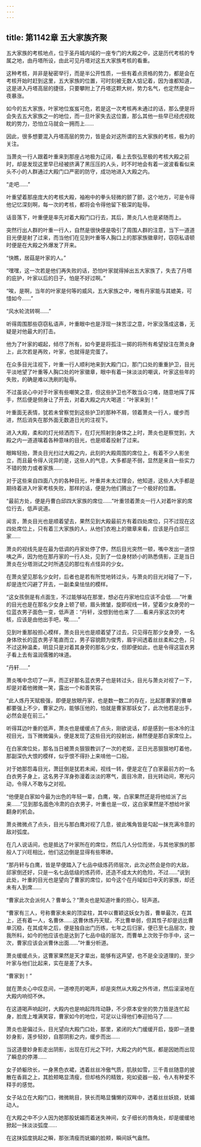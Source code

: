```yaml
---
---
---
```

title: 第1142章 五大家族齐聚
---



五大家族的考核地点，位于圣丹城内域的一座专门的大殿之中，这是历代考核的专属之地，由丹塔所设，由此可见丹塔对这五大家族考核的看重。

这种考核，并非是秘密举行，而是半公开性质，一些有着点资格的势力，都是会在考核开始时赶到这里，五大家族的位置，可时刻被无数人惦记着，因为谁都知道，这是进入丹塔高层的捷径，只要攀附上了丹塔这颗大树，势力名气，也定然是会一夜暴涨。

如今的五大家族，叶家地位岌岌可危，若是这一次考核再未通过的话，那么便是将会失去五大家族之一的地位，而一旦叶家失去这位置，那么其他一些早已经虎视眈眈的势力，恐怕立马就会一拥而上……

因此，很多想要混入丹塔高层的势力，皆是会对这所谓的五大家族的考核，极为的关注。

当萧炎一行人跟着叶重来到那座占地极为辽阔，看上去恢弘至极的考核大殿之前时，却是发现这里早已经被挤满了黑压压的人头，时不时地会有着一波波看看似来头不小的人群通过大殿门口严密的防守，成功地进入大殿之内。

“走吧……”

叶重望着那座庞大的考核大殿，袖袍中的拳头轻微的颤了颤，这个地方，可是令得他记忆深刻啊，每一次的考核，都将会令得他留下极深的耻辱。

话音落下，叶重便是率先对着大殿门口行去，其后，萧炎几人也是紧随而上。

突然行出人群的叶重一行人，自然是很快便是吸引了周围人群的注意，当下一道道目光便是射了过来，而当他们在见到叶重等人胸口上的那家族徽章时，窃窃私语顿时便是在大殿之外爆发了开来。

“快瞧，居菇是叶家的人。”

“嘿嘿，这一次若是他们再失败的话，恐怕叶家就得掉出五大家族了，失去了丹塔的庇护，叶家以后的日子，怕是不好过啊。”

“唉，是啊，当年的叶家是何等的威风，五大家族之中，唯有丹家能与其媲美，可惜如今……”

“风水轮流转啊……”

听得周围那些窃窃私语声，叶重眼中也是浮现一抹苦涩之意，叶家没落成这番，无疑是对他最大的打击。

他为了叶家的崛起，倾尽了所有，如今更是将孤注一掷的将所有希望投注在萧炎身上，此次若是再败，叶家，也就得是完蛋了。

在众多目光注视下，叶重一行人顺利地来到大殿门口，那门口处的重重护卫，目光平淡地望了叶重等人胸口处的叶家徽章，眼中有着一抹淡淡的嘲讽，叶家这些年的失败，的确是难以洗刷的耻辱。

不过虽说心中对于叶家有些嘲笑之意，但这些护卫也不敢当众刁难，随意地挥了挥手，然后便是侧身让了开去，对着大殿之内大喝道：“叶家来到！”

叶重面无表情，犹若未曾察觉到这些护卫的那种不屑，领着萧炎一行人，缓步而进，然后消失在那外面无数道日光的注视下。

进入大殿，柔和的灯光倾洒而下，在灯光照射到身体之上时，萧炎也是察觉到，大殿之内一道道噙着各种意味的目光，也是顺着投射了过来。

眼眸轻抬，萧炎目光扫过大殿之内，此刻的大殿周围的席位上，有着不少人影坐立，而且最令得人诧异的是，这些人的气息，大多都是不弱，显然是来自一些实力不错的势力或者家族……

对于这些来自四面八方的各种目光，叶重并未太过理会，他知道，这些人大手都是期待着进入叶家考核失败，那样的话，便是为他们腾出了一个极好的位置。

“最前方处，便是丹曹白邱四大家族的席位……”叶重领着萧炎一行人对着叶家的席位行去，低声说道。

闻言，萧炎目光也是顺着望去，果然见到大殿最前方有着四处席位，只不过现在这四处席位上，只有着三大家族的人，从他们衣袍上的徽章来看，应该是丹白邱三家……

萧炎的视线先是在最为低调的丹家处停了停，然后目光突然一顿，嘴中发出一道惊咦之声，因为他在那丹家的一行人处，见到了一位身材娇小的熟悉倩影，正是当日萧炎在分塔测试之时所遇见的那位有点怪异的少女。

在萧炎望见那名少女时，后者也是若有所觉地转过头，与萧炎的目光对碰了一下，却是连忙闪避了开去，一副柔臬怯怯的模样。

“这女孩倒是有点面生，不过能够站在那里，想必在丹家地位应该不会低……”叶重的目光也是在那名少女身上顿了顿，眉头微皱，旋即视线一转，望着少女身旁的一位蓝衣男子面色一变，低声道：“丹轩，没想到他也来了……看来丹家这次的考核，应该是由他出手吧，唉……”

见到叶重那般担心模样，萧炎目光也是顺着望了过去，只见得在那少女身旁，一名身体欣长的蓝衣男子笔直而立，男子容貌颇为俊秀，眉宇间透着丝丝柔和之色，只不过这种温柔，明显只是对着其身旁的那名少女，但即便如此，也是令得这篮衣男子看上去有温润儒雅的味道。

“丹轩……”

萧炎嘴中念叨了一声，而正好那名蓝衣男子也是转过头，目光与萧炎对视了一下，却是对着他微微一笑，露出一个和善笑容。

“此人炼丹天赋极强，即便是放眼丹家，也是数一数二的存在，比起那曹家的曹单都要强上不少，曹家之内，能够压他的，怕就是曹家那妖女了，此次他若是出手，必然会是在前三。”

听得耳边叶重的低声，萧炎也是缓缓点了点头，刚欲说话，却是感到一些冰冷的注视目光，当下微微偏头，便是发现了这些目光的投射出，赫然便是那白家席位上。

在白家席位处，那名当日被萧炎狠狠教训了一次的老妪，正日光恶狠狠地盯着他，那副深仇大恨的模样，似乎恨不得扑上来啃他一口般。

对于她那怨毒目光，萧廷倒是犹若未闻，视线一转，便是定在了白家最前方的一名白衣男子身上，这名男子浑身弥漫着淡淡的寒气，面目冷肃，目光转动间，寒光闪动，令得人不敢与之对视。

“他便是白家如今最为出色的年轻一辈，白鹰，唉，白家果然还是将他给派了出来……”见到那名面色冷肃的白衣男子，叶重也是一叹，这白家果然是不想给叶家翻身的机会。

萧炎微微点了点头，目光与那白鹰对视了几息，彼此嘴角皆是勾起一抹充满冷意的敌对弧度。

在几人说话间，也是抵达了叶家所在的席位，然后几人分位而坐，与其他家族的那般人丁兴旺相比，他们这边倒是显得有些寒碜。

“那丹轩与白鹰，皆是早便踏入了七品中级炼药师层次，此次必然会是你的大敌，邱家倒还好，只是一名七品低级的炼药师，还造不成太大的危险，不过……”说到此处，叶重的目光也是望向了曹家的席位，如今这个在丹域如日中天的家族，却还未有人到席……

“曹家此次会派何人？曹单么？”萧炎也是知道叶重的担心，轻声道。

“曹家有三人，号称曹家未来的顶梁柱，其中以曹颖这妖女为首，曹单最次，在其上，还有着一人，名曹休……这曹休炼丹天赋，不比曹单弱，但其性子却是远比曹单沉稳，在其成年之后，便是独自出门历练，七年之后归家，便已至七品层次，按我所料，如今的他应该也是达到了七品中级的层次，而曹单上次败于你手中，这一次，曹家应该会派曹休出面……”叶重分析道。

萧炎缓缓点头，这曹家果然是天才辈出，能够有这声望，也不是全没道理的，至少叶家与他们比起来，实在是差了大多。

“曹家到！”

就在萧炎心中叹息间，一道嘹亮的喝声，却是突然从大殿之外传进，然后滚滚地在大殿内响彻不休。

在这道喝声响起时，大殿内也是响起阵阵动静，不少原本安坐的势力皆是连忙起身，脸庞上堆满笑容，曹家如今的地位，可足以让得他们奉迎拍马了……

萧炎也是偏过头，目光望向大殿门口处，那里，紧闭的大门缓缓开启，旋即一道曼妙身影，莲步轻妙，自那阴影之内，缓步而出……

当这道曼妙身影走出阴影，出现在灯光之下时，大殿之内的气氛，都是因她而出现了瞬息的停滞……

女子娇躯欣长，一身黑色衣裙，透着丝丝冷傲气质，肌肤如雪，三千青丝随意的披散在香肩之上，其脸颊略显清瘦，但却格外的精致，宛如瓷器一般，令人有种爱不释手的感觉。

女子站立在大殿门口，微微眺目，狭长而略显慵懒的双眸中，透着丝丝妖娆，妩媚动人。

在大殿之中不少人因为她那股妩媚而着迷失神间，女子细长的唇角处，却是缓缓地掀起一抹淡淡弧度……

在这抹弧度挑起之瞬，那张清瘦而妩媚的脸颊，瞬间妖气盎然。